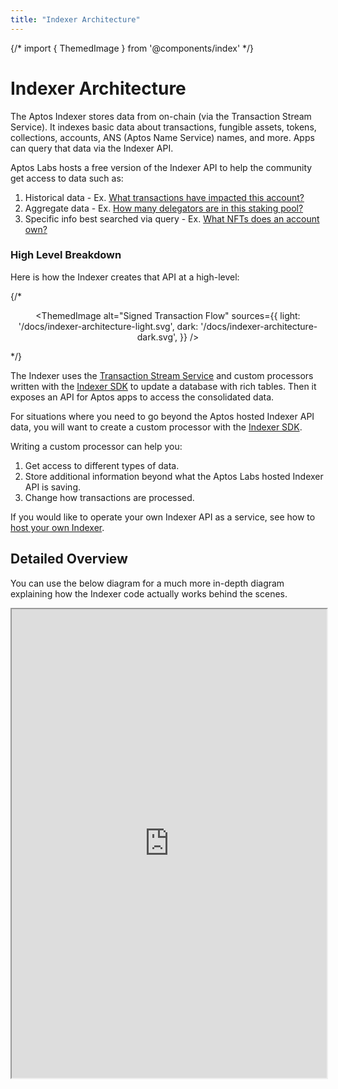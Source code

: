 ```yaml
---
title: "Indexer Architecture"
---
```






{/* import { ThemedImage } from '@components/index' */}


# Indexer Architecture

The Aptos Indexer stores data from on-chain (via the Transaction Stream Service). It indexes basic data about transactions, fungible assets, tokens, collections, accounts, ANS (Aptos Name Service) names, and more. Apps can query that data via the Indexer API. 

Aptos Labs hosts a free version of the Indexer API to help the community get access to data such as: 

1. Historical data - Ex. [What transactions have impacted this account?](./account-transactions.mdx)
2. Aggregate data - Ex. [How many delegators are in this staking pool?](./get-delegators.mdx)
3. Specific info best searched via query - Ex. [What NFTs does an account own?](./get-nfts.mdx)

### High Level Breakdown

Here is how the Indexer creates that API at a high-level: 

{/* <center>
  <ThemedImage
    alt="Signed Transaction Flow"
    sources={{
      light: '/docs/indexer-architecture-light.svg',
      dark: '/docs/indexer-architecture-dark.svg',
    }}
  />
</center> */}

The Indexer uses the [Transaction Stream Service](../txn-stream.mdx) and custom processors written with the [Indexer SDK](../indexer-sdk.mdx) to update a database with rich tables. Then it exposes an API for Aptos apps to access the consolidated data.

For situations where you need to go beyond the Aptos hosted Indexer API data, you will want to create a custom processor with the [Indexer SDK](../indexer-sdk.mdx).

Writing a custom processor can help you:
1. Get access to different types of data.
2. Store additional information beyond what the Aptos Labs hosted Indexer API is saving.
3. Change how transactions are processed.

If you would like to operate your own Indexer API as a service, see how to [host your own Indexer](./self-hosted.mdx).

## Detailed Overview

You can use the below diagram for a much more in-depth diagram explaining how the Indexer code actually works behind the scenes.

<div style={{textAlign:"center"}}>
  <div style={{marginBottom: 20}}>
    <iframe
      style={{border: "1px solid rgba(0, 0, 0, 0.1);"}}
      width="100%"
      height="750"
      src="https://www.figma.com/embed?embed_host=share&url=https%3A%2F%2Fwww.figma.com%2Ffile%2FsVhSOGR7ZT4CdeUzlXyduD%2FIndexer-Overview%3Ftype%3Dwhiteboard%26node-id%3D0%253A1%26t%3DUnUKeEaBE7ETMksb-1"
      allowfullscreen>
    </iframe>
  </div>
</div>
